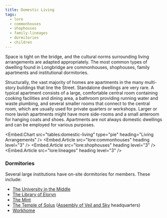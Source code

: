 ```yaml
---
title: Domestic Living
tags:
  - lore
  - commonhouses
  - shophouses
  - family-lineages
  - dormitories
  - children
---
```

Space is tight on the bridge, and the cultural norms surrounding living
arrangements are adapted appropriately. The most common types of dwelling found
in Longbridge are commonhouses, shophouses, family apartments and institutional
dormitories.

Structurally, the vast majority of homes are apartments in the many multi-story
buildings that line the Street. Standalone dwellings are very rare. A typical
apartment consists of a large, comfortable central room containing cooking
facilities and dining area, a bathroom providing running water and waste
plumbing, and several smaller rooms that connect to the central room, which are
usually used for private quarters or workshops. Larger or more lavish
apartments might have more side-rooms and a small anteroom for hanging coats
and shoes. Apartments are not always domestic dwellings and can be employed for
various purposes.

<Embed.Chart src="tables:domestic-living" type="pie" heading="Living Arrangements" />
<Embed.Article src="lore:commonhouses" heading level="3" />
<Embed.Article src="lore:shophouses"   heading level="3" />
<Embed.Article src="lore:lineages"     heading level="3" />

### Dormitories
Several large institutions have on-site dormitories for members. These include:
- [The University in the Middle](location:the-university-in-the-middle)
- [The Library of Eloryn](location:the-library-of-eloryn)
- [The Mint](location:the-mint)
- [The Temple of Solus](location:the-temple-of-solus) ([Assembly of Veil and Sky](lore:assembly-of-veil-and-sky) headquarters)
- [Workhome](location:workhome)
